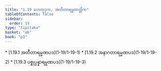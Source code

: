 ```yaml
---
title: "1.19 ဟေတုဒုက, အတီတာရမ္မဏတ္တိက"
tableOfContents: false
sidebar:
  order: 19
type: "tipitaka"
basket: "ab"
book: "p3"
---
```



<DynamicBreadcrumb />



<TableOfContents book="p3" section="1.19">
* [1.19.1 အတီတာရမ္မဏပဒ](1-19/1-19-1)
* [1.19.2 အနာဂတာရမ္မဏပဒ](1-19/1-19-2)
* [1.19.3 ပစ္စုပ္ပန္နာရမ္မဏပဒ](1-19/1-19-3)
</TableOfContents>